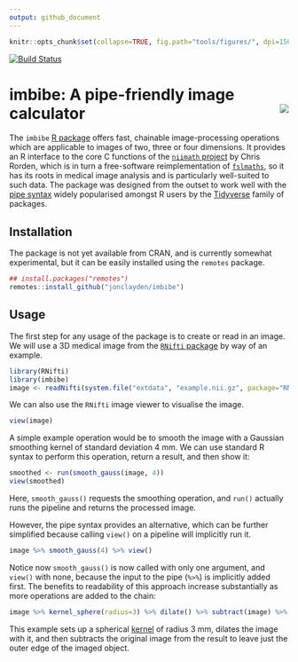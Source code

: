 ```yaml
---
output: github_document
---
```


```r
knitr::opts_chunk$set(collapse=TRUE, fig.path="tools/figures/", dpi=150)
```

<!-- badges: start -->
[![Build Status](https://travis-ci.org/jonclayden/imbibe.svg?branch=master)](https://travis-ci.org/jonclayden/imbibe)
<!-- badges: end -->

# imbibe: A pipe-friendly image calculator <img src='tools/figures/logo-small.png' align="right" />

The `imbibe` [R package](https://www.r-project.org) offers fast, chainable image-processing operations which are applicable to images of two, three or four dimensions. It provides an R interface to the core C functions of the [`niimath` project](https://github.com/rordenlab/niimath) by Chris Rorden, which is in turn a free-software reimplementation of [`fslmaths`](https://fsl.fmrib.ox.ac.uk/fsl/fslwiki/Fslutils), so it has its roots in medical image analysis and is particularly well-suited to such data. The package was designed from the outset to work well with the [pipe syntax](https://github.com/tidyverse/magrittr) widely popularised amongst R users by the [Tidyverse](http://tidyverse.org) family of packages.

## Installation

The package is not yet available from CRAN, and is currently somewhat experimental, but it can be easily installed using the `remotes` package.

```r
## install.packages("remotes")
remotes::install_github("jonclayden/imbibe")
```

## Usage

The first step for any usage of the package is to create or read in an image. We will use a 3D medical image from the [`RNifti` package](https://github.com/jonclayden/RNifti) by way of an example.

```r
library(RNifti)
library(imbibe)
image <- readNifti(system.file("extdata", "example.nii.gz", package="RNifti"))
```

We can also use the `RNifti` image viewer to visualise the image.

```r
view(image)
```

A simple example operation would be to smooth the image with a Gaussian smoothing kernel of standard deviation 4 mm. We can use standard R syntax to perform this operation, return a result, and then show it:

```r
smoothed <- run(smooth_gauss(image, 4))
view(smoothed)
```

Here, `smooth_gauss()` requests the smoothing operation, and `run()` actually runs the pipeline and returns the processed image.

However, the pipe syntax provides an alternative, which can be further simplified because calling `view()` on a pipeline will implicitly run it.

```r
image %>% smooth_gauss(4) %>% view()
```

Notice now `smooth_gauss()` is now called with only one argument, and `view()` with none, because the input to the pipe (`%>%`) is implicitly added first. The benefits to readability of this approach increase substantially as more operations are added to the chain:

```r
image %>% kernel_sphere(radius=3) %>% dilate() %>% subtract(image) %>% view()
```

This example sets up a spherical [kernel](https://en.wikipedia.org/wiki/Kernel_(image_processing)) of radius 3 mm, dilates the image with it, and then subtracts the original image from the result to leave just the outer edge of the imaged object.
